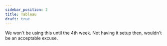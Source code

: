 ```yaml
---
sidebar_position: 2
title: Tableau
draft: true
---
```


We won't be using this until the 4th week. Not having it setup then, wouldn't be an acceptable excuse.